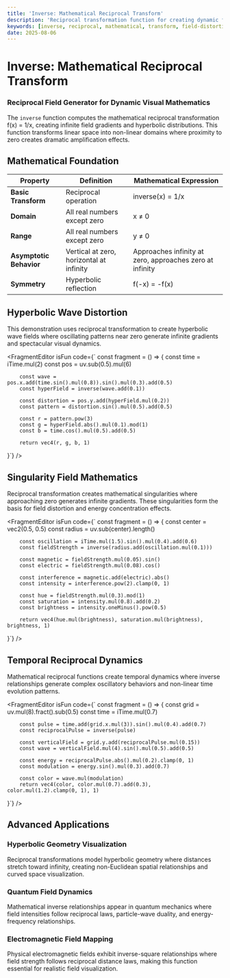 ```yaml
---
title: 'Inverse: Mathematical Reciprocal Transform'
description: 'Reciprocal transformation function for creating dynamic field distortions and mathematical visualization effects'
keywords: [inverse, reciprocal, mathematical, transform, field-distortion, wave-dynamics]
date: 2025-08-06
---
```



# Inverse: Mathematical Reciprocal Transform

### Reciprocal Field Generator for Dynamic Visual Mathematics

The `inverse` function computes the mathematical reciprocal transformation f(x) = 1/x, creating infinite field gradients and hyperbolic distributions. This function transforms linear space into non-linear domains where proximity to zero creates dramatic amplification effects.

## Mathematical Foundation

| Property | Definition | Mathematical Expression |
|----------|------------|-------------------------|
| **Basic Transform** | Reciprocal operation | inverse(x) = 1/x |
| **Domain** | All real numbers except zero | x ≠ 0 |
| **Range** | All real numbers except zero | y ≠ 0 |
| **Asymptotic Behavior** | Vertical at zero, horizontal at infinity | Approaches infinity at zero, approaches zero at infinity |
| **Symmetry** | Hyperbolic reflection | f(-x) = -f(x) |

## Hyperbolic Wave Distortion

This demonstration uses reciprocal transformation to create hyperbolic wave fields where oscillating patterns near zero generate infinite gradients and spectacular visual dynamics.

<FragmentEditor
        isFun
        code={`
const fragment = () => {
        const time = iTime.mul(2)
        const pos = uv.sub(0.5).mul(6)
        
        const wave = pos.x.add(time.sin().mul(0.8)).sin().mul(0.3).add(0.5)
        const hyperField = inverse(wave.add(0.1))
        
        const distortion = pos.y.add(hyperField.mul(0.2))
        const pattern = distortion.sin().mul(0.5).add(0.5)
        
        const r = pattern.pow(3)
        const g = hyperField.abs().mul(0.1).mod(1)
        const b = time.cos().mul(0.5).add(0.5)
        
        return vec4(r, g, b, 1)
}`}
/>

## Singularity Field Mathematics

Reciprocal transformation creates mathematical singularities where approaching zero generates infinite gradients. These singularities form the basis for field distortion and energy concentration effects.

<FragmentEditor
        isFun
        code={`
const fragment = () => {
        const center = vec2(0.5, 0.5)
        const radius = uv.sub(center).length()
        
        const oscillation = iTime.mul(1.5).sin().mul(0.4).add(0.6)
        const fieldStrength = inverse(radius.add(oscillation.mul(0.1)))
        
        const magnetic = fieldStrength.mul(0.05).sin()
        const electric = fieldStrength.mul(0.08).cos()
        
        const interference = magnetic.add(electric).abs()
        const intensity = interference.pow(2).clamp(0, 1)
        
        const hue = fieldStrength.mul(0.3).mod(1)
        const saturation = intensity.mul(0.8).add(0.2)
        const brightness = intensity.oneMinus().pow(0.5)
        
        return vec4(hue.mul(brightness), saturation.mul(brightness), brightness, 1)
}`}
/>

## Temporal Reciprocal Dynamics

Mathematical reciprocal functions create temporal dynamics where inverse relationships generate complex oscillatory behaviors and non-linear time evolution patterns.

<FragmentEditor
        isFun
        code={`
const fragment = () => {
        const grid = uv.mul(8).fract().sub(0.5)
        const time = iTime.mul(0.7)
        
        const pulse = time.add(grid.x.mul(3)).sin().mul(0.4).add(0.7)
        const reciprocalPulse = inverse(pulse)
        
        const verticalField = grid.y.add(reciprocalPulse.mul(0.15))
        const wave = verticalField.mul(4).sin().mul(0.5).add(0.5)
        
        const energy = reciprocalPulse.abs().mul(0.2).clamp(0, 1)
        const modulation = energy.sin().mul(0.3).add(0.7)
        
        const color = wave.mul(modulation)
        return vec4(color, color.mul(0.7).add(0.3), color.mul(1.2).clamp(0, 1), 1)
}`}
/>

## Advanced Applications

### Hyperbolic Geometry Visualization

Reciprocal transformations model hyperbolic geometry where distances stretch toward infinity, creating non-Euclidean spatial relationships and curved space visualization.

### Quantum Field Dynamics

Mathematical inverse relationships appear in quantum mechanics where field intensities follow reciprocal laws, particle-wave duality, and energy-frequency relationships.

### Electromagnetic Field Mapping

Physical electromagnetic fields exhibit inverse-square relationships where field strength follows reciprocal distance laws, making this function essential for realistic field visualization.